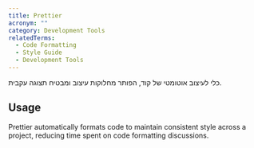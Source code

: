 ```yaml
---
title: Prettier
acronym: ""
category: Development Tools
relatedTerms:
  - Code Formatting
  - Style Guide
  - Development Tools
---
```


כלי לעיצוב אוטומטי של קוד, הפותר מחלוקות עיצוב ומבטיח תצוגה עקבית.

## Usage

Prettier automatically formats code to maintain consistent style across a project, reducing time spent on code formatting discussions.
